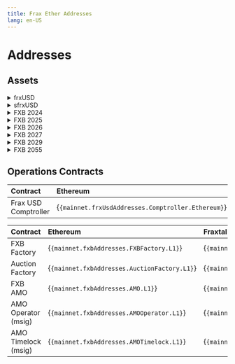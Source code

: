 ```yaml
---
title: Frax Ether Addresses
lang: en-US
---
```


# Addresses
## Assets
<details>
<summary>frxUSD</summary>
| Chain     | type     | Address                                                |
| :-------- | :------- | :----------------------------------------------------- |
| Ethereum  | Native   | {<code>{mainnet.frxUsdAddresses.Token.Ethereum}</code>}|
| Fraxtal   | Native   | {<code>{mainnet.frxUsdAddresses.Token.Fraxtal}</code>} |
</details>

<details>
<summary>sfrxUSD</summary>
| Chain     | type     | Address                                                 |
| :-------- | :------- | :------------------------------------------------------ |
| Ethereum  | Native   | {<code>{mainnet.sfrxUsdAddresses.Token.Ethereum}</code>}|
| Fraxtal   | Native   | {<code>{mainnet.sfrxUsdAddresses.Token.Fraxtal}</code>} |
</details>

<details>

<summary>FXB 2024</summary>
- **Origin Chain:** Ethereum<br />
- **Maturity Date:** December 31, 2024

| Contract  | Ethereum                                               | Fraxtal                                                |
| :-------- | :----------------------------------------------------- | :----------------------------------------------------- |
| Token     | {<code>{mainnet.fxbAddresses.FXB2024.L1}</code>}       | {<code>{mainnet.fxbAddresses.FXB2024.L2}</code>}       |
| Auction   | {<code>{mainnet.fxbAddresses.FXB2024Auction.L1}</code>}| {<code>{mainnet.fxbAddresses.FXB2024Auction.L2}</code>}|
| Oracle    | {<code>{mainnet.fxbAddresses.FXB2024Oracle.L1}</code>} | {<code>{mainnet.fxbAddresses.FXB2024Oracle.L2}</code>} |
</details>
<details>
<summary>FXB 2025</summary>
- **Origin Chain:** Fraxtal<br />
- **Maturity Date:** December 31, 2025

| Contract  | Ethereum                                               | Fraxtal                                                |
| :-------- | :----------------------------------------------------- | :----------------------------------------------------- |
| Token     | {<code>{mainnet.fxbAddresses.FXB2025.L1}</code>}       | {<code>{mainnet.fxbAddresses.FXB2025.L2}</code>}       |
| Auction   | {<code>{mainnet.fxbAddresses.FXB2025Auction.L1}</code>}| {<code>{mainnet.fxbAddresses.FXB2025Auction.L2}</code>}|
| Oracle    | {<code>{mainnet.fxbAddresses.FXB2025Oracle.L1}</code>} | {<code>{mainnet.fxbAddresses.FXB2025Oracle.L2}</code>} |
</details>
<details>
<summary>FXB 2026</summary>
- **Origin Chain:** Ethereum<br />
- **Maturity Date:** December 31, 2026

| Contract  | Ethereum                                               | Fraxtal                                                |
| :-------- | :----------------------------------------------------- | :----------------------------------------------------- |
| Token     | {<code>{mainnet.fxbAddresses.FXB2026.L1}</code>}       | {<code>{mainnet.fxbAddresses.FXB2026.L2}</code>}       |
| Auction   | {<code>{mainnet.fxbAddresses.FXB2026Auction.L1}</code>}| {<code>{mainnet.fxbAddresses.FXB2026Auction.L2}</code>}|
| Oracle    | {<code>{mainnet.fxbAddresses.FXB2026Oracle.L1}</code>} | {<code>{mainnet.fxbAddresses.FXB2026Oracle.L2}</code>} |
</details>
<details>
<summary>FXB 2027</summary>
- **Origin Chain:** Fraxtal<br />
- **Maturity Date:** December 31, 2027

| Contract  | Ethereum                                               | Fraxtal                                                |
| :-------- | :----------------------------------------------------- | :----------------------------------------------------- |
| Token     | {<code>{mainnet.fxbAddresses.FXB2027.L1}</code>}       | {<code>{mainnet.fxbAddresses.FXB2027.L2}</code>}       |
| Auction   | {<code>{mainnet.fxbAddresses.FXB2027Auction.L1}</code>}| {<code>{mainnet.fxbAddresses.FXB2027Auction.L2}</code>}|
| Oracle    | {<code>{mainnet.fxbAddresses.FXB2027Oracle.L1}</code>} | {<code>{mainnet.fxbAddresses.FXB2027Oracle.L2}</code>} |
</details>
<details>
<summary>FXB 2029</summary>
- **Origin Chain:** Fraxtal<br />
- **Maturity Date:** December 31, 2029

| Contract  | Ethereum                                               | Fraxtal                                                |
| :-------- | :----------------------------------------------------- | :----------------------------------------------------- |
| Token     | {<code>{mainnet.fxbAddresses.FXB2029.L1}</code>}       | {<code>{mainnet.fxbAddresses.FXB2029.L2}</code>}       |
| Auction   | {<code>{mainnet.fxbAddresses.FXB2029Auction.L1}</code>}| {<code>{mainnet.fxbAddresses.FXB2029Auction.L2}</code>}|
| Oracle    | {<code>{mainnet.fxbAddresses.FXB2029Oracle.L1}</code>} | {<code>{mainnet.fxbAddresses.FXB2029Oracle.L2}</code>} |
</details>
<details>
<summary>FXB 2055</summary>
- **Origin Chain:** Fraxtal<br />
- **Maturity Date:** December 31, 2055

| Contract  | Ethereum                                               | Fraxtal                                                |
| :-------- | :----------------------------------------------------- | :----------------------------------------------------- |
| Token     | {<code>{mainnet.fxbAddresses.FXB2055.L1}</code>}       | {<code>{mainnet.fxbAddresses.FXB2055.L2}</code>}       |
| Auction   | {<code>{mainnet.fxbAddresses.FXB2055Auction.L1}</code>}| {<code>{mainnet.fxbAddresses.FXB2055Auction.L2}</code>}|
| Oracle    | {<code>{mainnet.fxbAddresses.FXB2055Oracle.L1}</code>} | {<code>{mainnet.fxbAddresses.FXB2055Oracle.L2}</code>} |
</details>

## Operations Contracts
| Contract            | Ethereum                                                     | Fraxtal                                                         |
| :------------------ | :----------------------------------------------------------- | :-------------------------------------------------------------- |
| Frax USD Comptroller| {<code>{mainnet.frxUsdAddresses.Comptroller.Ethereum}</code>}| {<code>{mainnet.frxUsdAddresses.Comptroller.Fraxtal}</code>}    |


| Contract            | Ethereum                                               | Fraxtal                                                |
| :------------------ | :----------------------------------------------------- | :----------------------------------------------------- |
| FXB Factory         | {<code>{mainnet.fxbAddresses.FXBFactory.L1}</code>}    | {<code>{mainnet.fxbAddresses.FXBFactory.L2}</code>}    |
| Auction Factory     | {<code>{mainnet.fxbAddresses.AuctionFactory.L1}</code>}| {<code>{mainnet.fxbAddresses.AuctionFactory.L2}</code>}|
| FXB AMO             | {<code>{mainnet.fxbAddresses.AMO.L1}</code>}           | {<code>{mainnet.fxbAddresses.AMO.L2}</code>}           |
| AMO Operator (msig) | {<code>{mainnet.fxbAddresses.AMOOperator.L1}</code>}   | {<code>{mainnet.fxbAddresses.AMOOperator.L2}</code>}   |
| AMO Timelock (msig) | {<code>{mainnet.fxbAddresses.AMOTimelock.L1}</code>}   | {<code>{mainnet.fxbAddresses.AMOTimelock.L2}</code>}   |
